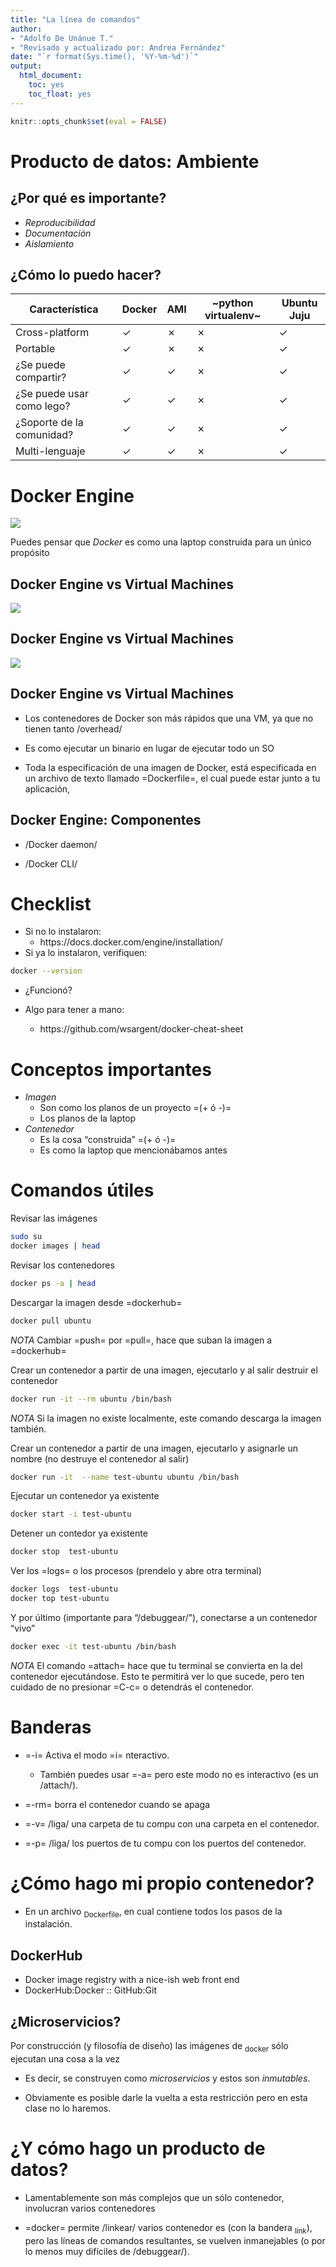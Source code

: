 ```yaml
---
title: "La línea de comandos"
author: 
- "Adolfo De Unánue T."
- "Revisado y actualizado por: Andrea Fernández"
date: "`r format(Sys.time(), '%Y-%m-%d')`"
output: 
  html_document:
    toc: yes
    toc_float: yes
---
```


```r
knitr::opts_chunk$set(eval = FALSE)
```

# Producto de datos: Ambiente

## ¿Por qué es importante?

- *Reproducibilidad*
- *Documentación*
- *Aislamiento*


## ¿Cómo lo puedo hacer?

| Característica             | Docker | AMI | ~python virtualenv~ | Ubuntu Juju |
|----------------------------+--------+-----+---------------------+-------------|
| Cross-platform             | ✓      | ✗   | ✗                   | ✓           |
| Portable                   | ✓      | ✗   | ✗                   | ✓           |
| ¿Se puede compartir?       | ✓      | ✓   | ✗                   | ✓           |
| ¿Se puede usar como lego?  | ✓      | ✓   | ✗                   | ✓           |
| ¿Soporte de la  comunidad? | ✓      | ✓   | ✗                   | ✓           |
| Multi-lenguaje             | ✓      | ✓   | ✗                   | ✓           |

# Docker Engine

![](img/docker-engine.png)


Puedes pensar que *Docker* es como una laptop construida para un único propósito

## Docker Engine vs Virtual Machines

![](./img/VM.png)

## Docker Engine vs Virtual Machines

![](./img/docker-containers.png)


## Docker Engine vs Virtual Machines

- Los contenedores de Docker son más rápidos que una VM, ya que no tienen tanto
  /overhead/ 

- Es como ejecutar un binario en lugar de ejecutar todo un SO

- Toda la especificación de una imagen de Docker, está especificada en un
  archivo de texto llamado =Dockerfile=, el cual puede estar junto a tu
  aplicación,

## Docker Engine: Componentes

- /Docker daemon/ 

- /Docker CLI/


# Checklist

- Si no lo instalaron:
  - https://docs.docker.com/engine/installation/

- Si ya lo instalaron, verifiquen:

```bash
docker --version
```

- ¿Funcionó?

- Algo para tener a mano:
  - https://github.com/wsargent/docker-cheat-sheet

# Conceptos importantes

- *Imagen*
  - Son como los planos de un proyecto =(+ ó -)=
  - Los planos de la laptop

- *Contenedor*
  - Es la cosa "construida" =(+ ó -)=
  - Es como la laptop que mencionábamos antes

# Comandos útiles

Revisar las imágenes

```bash
sudo su
docker images | head 
```

Revisar los contenedores

```bash
docker ps -a | head 
```

Descargar la imagen desde =dockerhub=

```bash
docker pull ubuntu
```


*NOTA* Cambiar =push= por =pull=, hace que suban la imagen a =dockerhub=

Crear un contenedor a partir de una imagen, ejecutarlo y al salir destruir el contenedor

```bash
docker run -it --rm ubuntu /bin/bash
```

*NOTA* Si la imagen no existe localmente, este comando descarga la imagen también.

Crear un contenedor a partir de una imagen, ejecutarlo y asignarle un nombre (no
destruye el contenedor al salir) 

```bash
docker run -it  --name test-ubuntu ubuntu /bin/bash
```

Ejecutar un contenedor ya existente

```bash
docker start -i test-ubuntu
```

Detener un contedor ya existente

```bash
docker stop  test-ubuntu
```

Ver los =logs= o los procesos (prendelo y abre otra terminal)

```bash
docker logs  test-ubuntu
docker top test-ubuntu
```

Y por último (importante para "/debuggear/"), conectarse a un contenedor "vivo"

```bash
docker exec -it test-ubuntu /bin/bash
```

*NOTA* El comando =attach= hace que tu terminal se convierta en la del
contenedor ejecutándose. Esto te permitirá ver lo que sucede, pero
ten cuidado de no presionar  =C-c= o detendrás el contenedor.

# Banderas

- =-i= Activa el modo =i= nteractivo.
  - También puedes usar =-a= pero este modo no es interactivo (es un /attach/).

- =-rm= borra el contenedor cuando se apaga

- =-v= /liga/ una carpeta de tu compu con una carpeta en el
  contenedor.

- =-p= /liga/ los puertos de tu compu con los puertos del contenedor.

# ¿Cómo hago mi propio contenedor?

- En un archivo ~Dockerfile~, en cual contiene todos los pasos de la
  instalación.

## DockerHub

-  Docker image registry with a nice-ish web front end
-  DockerHub:Docker :: GitHub:Git

## ¿Microservicios?

 Por construcción (y filosofía de diseño) las imágenes de ~docker~ sólo
ejecutan una cosa a la vez

- Es decir, se construyen como *microservicios* y estos son
  *inmutables*.

- Obviamente es posible darle la vuelta a esta restricción pero en esta clase no
  lo haremos. 

# ¿Y cómo hago un producto de datos?

- Lamentablemente son más complejos que un sólo contenedor, involucran
  varios contenedores

- =docker= permite /linkear/ varios contenedor
es (con la bandera
  ~link~), pero las líneas de comandos resultantes, se vuelven
  inmanejables (o por lo menos muy difíciles de /debuggear/).

